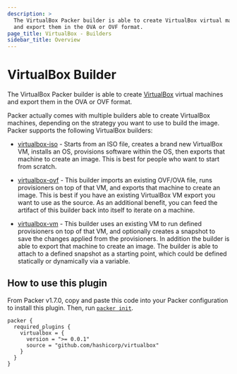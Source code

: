 ```yaml
---
description: >
  The VirtualBox Packer builder is able to create VirtualBox virtual machines
  and export them in the OVA or OVF format.
page_title: VirtualBox - Builders
sidebar_title: Overview
---
```


# VirtualBox Builder

The VirtualBox Packer builder is able to create
[VirtualBox](https://www.virtualbox.org) virtual machines and export them in
the OVA or OVF format.

Packer actually comes with multiple builders able to create VirtualBox
machines, depending on the strategy you want to use to build the image. Packer
supports the following VirtualBox builders:

- [virtualbox-iso](/docs/builders/virtualbox-iso) - Starts from an ISO
  file, creates a brand new VirtualBox VM, installs an OS, provisions
  software within the OS, then exports that machine to create an image. This
  is best for people who want to start from scratch.

- [virtualbox-ovf](/docs/builders/virtualbox-ovf) - This builder imports
  an existing OVF/OVA file, runs provisioners on top of that VM, and exports
  that machine to create an image. This is best if you have an existing
  VirtualBox VM export you want to use as the source. As an additional
  benefit, you can feed the artifact of this builder back into itself to
  iterate on a machine.

- [virtualbox-vm](/docs/builders/virtualbox-vm) - This builder uses an
  existing VM to run defined provisioners on top of that VM, and optionally
  creates a snapshot to save the changes applied from the provisioners. In
  addition the builder is able to export that machine to create an image. The
  builder is able to attach to a defined snapshot as a starting point, which
  could be defined statically or dynamically via a variable.


## How to use this plugin

From Packer v1.7.0, copy and paste this code into your Packer configuration to install this plugin.
Then, run [`packer init`](/docs/commands/init).

```hcl
packer {
  required_plugins {
    virtualbox = {
      version = ">= 0.0.1"
      source = "github.com/hashicorp/virtualbox"
    }
  }
}
```